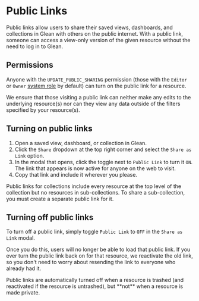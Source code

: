 
# Public Links

Public links allow users to share their saved views, dashboards, and collections in Glean with others on the public internet. With a public link, someone can access a view-only version of the given resource without the need to log in to Glean.

## Permissions

Anyone with the `UPDATE_PUBLIC_SHARING` permission (those with the `Editor` or `Owner` [system role](/docs/project-management/users-and-permissions/#default-system-roles) by default) can turn on the public link for a resource.

We ensure that those visiting a public link can neither make any edits to the underlying resource(s) nor can they view any data outside of
the filters specified by your resource(s).

## Turning on public links

1. Open a saved view, dashboard, or collection in Glean.
2. Click the `Share` dropdown at the top right corner and select the `Share as Link` option.
3. In the modal that opens, click the toggle next to `Public Link` to turn it `ON`. The link that appears is now active for anyone on the web to visit.
4. Copy that link and include it wherever you please.

<Callout type="info">
  Public links for collections include every resource at the top level of the
  collection but no resources in sub-collections. To share a sub-collection, you
  must create a separate public link for it.
</Callout>

## Turning off public links

To turn off a public link, simply toggle `Public Link` to `OFF` in the `Share as Link` modal.

Once you do this, users will no longer be able to load that public link. If you ever turn the public link back on for that resource,
we reactivate the old link, so you don't need to worry about resending the link to everyone who already had it.

<Callout type="info">
  Public links are automatically turned off when a resource is trashed (and
  reactivated if the resource is untrashed), but **not** when a resource is made
  private.
</Callout>
